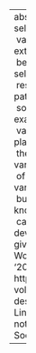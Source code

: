 ---
abstract: "In this paper, I argue that filled pause selection (um/uh) is a sociolinguistic\
  \ variable, conditioned by both internal and external factors. There appears to\
  \ be a language change in progress towards selecting um more often than uh. In all\
  \ respects, the (UHM) variable appears to pattern quantiatively just like all other\
  \ sociolinguistic variables which have been examined, even though the locus of (UHM)\
  \ variation would seem to be firmly in the speech planning domain. Combined with\
  \ the quantitative systematicity of sociolinguistic variables across the full range\
  \ of linguistic modules, I argue that the locus of variation may not be in the grammar,\
  \ but rather constitutes a separate domain of knowledge, perhaps what Preston (2004)\
  \ called the \u201Csociocultural selection device.\u201D"
author:
- name:
    family: Fruehwald
    given: Josef
citation:
  container-title: U. Penn Working Papers in Linguistics
  issue: '2'
  issued: '2016'
  page: 41-49
  type: article-journal
  url: https://repository.upenn.edu/pwpl/vol22/iss2/6/
  volume: '22'
date: '2016'
date-format: YYYY
description: U. Penn Working Papers in Linguistics
doi: ''
params:
  key: TCTQU8FS
  notes: ''
title: Filled Pause Choice as a Sociolinguistic Variable

---